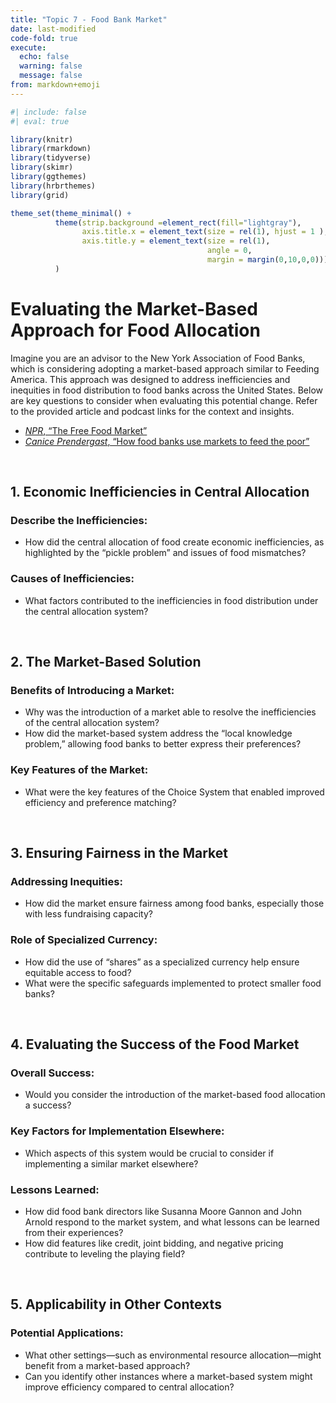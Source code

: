 ```yaml
---
title: "Topic 7 - Food Bank Market"
date: last-modified
code-fold: true
execute: 
  echo: false
  warning: false
  message: false
from: markdown+emoji
---
```

```r
#| include: false
#| eval: true

library(knitr)
library(rmarkdown)
library(tidyverse)
library(skimr)
library(ggthemes)
library(hrbrthemes)
library(grid)

theme_set(theme_minimal() +
          theme(strip.background =element_rect(fill="lightgray"),
                axis.title.x = element_text(size = rel(1), hjust = 1 ),
                axis.title.y = element_text(size = rel(1), 
                                            angle = 0,
                                            margin = margin(0,10,0,0)))
          )

```


# Evaluating the Market-Based Approach for Food Allocation

Imagine you are an advisor to the New York Association of Food Banks, which is considering adopting a market-based approach similar to Feeding America. This approach was designed to address inefficiencies and inequities in food distribution to food banks across the United States. Below are key questions to consider when evaluating this potential change. Refer to the provided article and podcast links for the context and insights.

- [_NPR_, "The Free Food Market"](https://www.npr.org/sections/money/2019/09/11/565736836/episode-665-the-free-food-market)
- [_Canice Prendergast_, "How food banks use markets to feed the poor"](https://bcecon.github.io/econ-rw/7-app-prendergast-jep-2017)

<br>

## 1. Economic Inefficiencies in Central Allocation

### Describe the Inefficiencies:
- How did the central allocation of food create economic inefficiencies, as highlighted by the "pickle problem" and issues of food mismatches?

### Causes of Inefficiencies:
- What factors contributed to the inefficiencies in food distribution under the central allocation system?

<br>

## 2. The Market-Based Solution

### Benefits of Introducing a Market:
- Why was the introduction of a market able to resolve the inefficiencies of the central allocation system?
- How did the market-based system address the "local knowledge problem," allowing food banks to better express their preferences?

### Key Features of the Market:
- What were the key features of the Choice System that enabled improved efficiency and preference matching?

<br>

## 3. Ensuring Fairness in the Market

### Addressing Inequities:
- How did the market ensure fairness among food banks, especially those with less fundraising capacity?

### Role of Specialized Currency:
- How did the use of "shares" as a specialized currency help ensure equitable access to food?
- What were the specific safeguards implemented to protect smaller food banks?

<br>

## 4. Evaluating the Success of the Food Market

### Overall Success:
- Would you consider the introduction of the market-based food allocation a success?

### Key Factors for Implementation Elsewhere:
- Which aspects of this system would be crucial to consider if implementing a similar market elsewhere?

### Lessons Learned:
- How did food bank directors like Susanna Moore Gannon and John Arnold respond to the market system, and what lessons can be learned from their experiences?
- How did features like credit, joint bidding, and negative pricing contribute to leveling the playing field?

<br>

## 5. Applicability in Other Contexts

### Potential Applications:
- What other settings—such as environmental resource allocation—might benefit from a market-based approach?
- Can you identify other instances where a market-based system might improve efficiency compared to central allocation?




